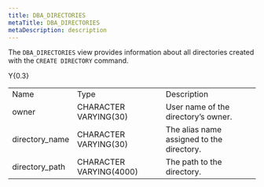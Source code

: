 ```yaml
---
title: DBA_DIRECTORIES
metaTitle: DBA_DIRECTORIES
metaDescription: description
---
```


The `DBA_DIRECTORIES` view provides information about all directories
created with the `CREATE DIRECTORY` command.

<div class="tabularcolumns">

Y{0.3}

</div>

|                 |                         |                                           |
| --------------- | ----------------------- | ----------------------------------------- |
| Name            | Type                    | Description                               |
| owner           | CHARACTER VARYING(30)   | User name of the directory’s owner.       |
| directory\_name | CHARACTER VARYING(30)   | The alias name assigned to the directory. |
| directory\_path | CHARACTER VARYING(4000) | The path to the directory.                |
